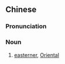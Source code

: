 {{also|东方人}}
==Chinese==
{{zh-forms|s=东方人|type=21}}

===Pronunciation===
{{zh-pron
|m=dōngfāngrén
|c=dung1 fong1 jan4
|mn=tang-hong-lâng
|cat=n
}}

===Noun===
{{zh-noun}}

# [[easterner]], [[Oriental]]